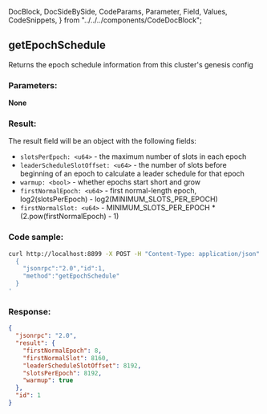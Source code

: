  DocBlock,
  DocSideBySide,
  CodeParams,
  Parameter,
  Field,
  Values,
  CodeSnippets,
} from "../../../components/CodeDocBlock";

<DocBlock>

## getEpochSchedule

Returns the epoch schedule information from this cluster's genesis config

<DocSideBySide>
<CodeParams>

### Parameters:

**None**

### Result:

The result field will be an object with the following fields:

- `slotsPerEpoch: <u64>` - the maximum number of slots in each epoch
- `leaderScheduleSlotOffset: <u64>` - the number of slots before beginning of an epoch to calculate a leader schedule for that epoch
- `warmup: <bool>` - whether epochs start short and grow
- `firstNormalEpoch: <u64>` - first normal-length epoch, log2(slotsPerEpoch) - log2(MINIMUM_SLOTS_PER_EPOCH)
- `firstNormalSlot: <u64>` - MINIMUM_SLOTS_PER_EPOCH \* (2.pow(firstNormalEpoch) - 1)

</CodeParams>

<CodeSnippets>

### Code sample:

```bash
curl http://localhost:8899 -X POST -H "Content-Type: application/json" -d '
  {
    "jsonrpc":"2.0","id":1,
    "method":"getEpochSchedule"
  }
'
```

### Response:

```json
{
  "jsonrpc": "2.0",
  "result": {
    "firstNormalEpoch": 8,
    "firstNormalSlot": 8160,
    "leaderScheduleSlotOffset": 8192,
    "slotsPerEpoch": 8192,
    "warmup": true
  },
  "id": 1
}
```

</CodeSnippets>
</DocSideBySide>
</DocBlock>

